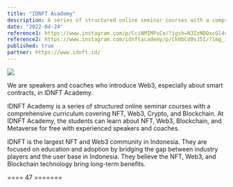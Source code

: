 ```yaml
---
title: "IDNFT Academy"
description: A series of structured online seminar courses with a comprehensive curriculum covering NFT, Web3, Crypto, and Blockchain.
date: "2022-04-24"
reference1: https://www.instagram.com/p/CciNMIMPsCo/?igsh=N3ZzNDQxcGl4cW80&img_index=1
reference2: https://www.instagram.com/idnftacademy/p/Ck0bCd0vJ5I/?img_index=1
published: true
partner: https://www.idnft.id/
---
```


[![](/images/proj/prof-nota-at-idnft-academy.jpg)](/images/proj/prof-nota-at-idnft-academy.jpg)

We are speakers and coaches who introduce Web3, especially about smart contracts, in IDNFT Academy.

IDNFT Academy is a series of structured online seminar courses with a comprehensive curriculum covering NFT, Web3, Crypto, and Blockchain. At IDNFT Academy, the students can learn about NFT, Web3, Blockchain, and Metaverse for free with experienced speakers and coaches.

IDNFT is the largest NFT and Web3 community in Indonesia. They are focused on education and adoption by bridging the gap between industry players and the user base in Indonesia. They believe the NFT, Web3, and Blockchain technology bring long-term benefits.

==== 47 =======
